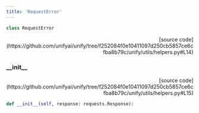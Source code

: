 ```yaml
---
title: 'RequestError'
---
```


```python
class RequestError
```

<p align="right">[source code](https://github.com/unifyai/unify/tree/f252084f0e10411097d250cb5857ce6cfba8b79c/unify/utils/helpers.py#L14)</p>



### \_\_init\_\_

<p align="right">[source code](https://github.com/unifyai/unify/tree/f252084f0e10411097d250cb5857ce6cfba8b79c/unify/utils/helpers.py#L15)</p>

```python
def __init__(self, response: requests.Response):
```

